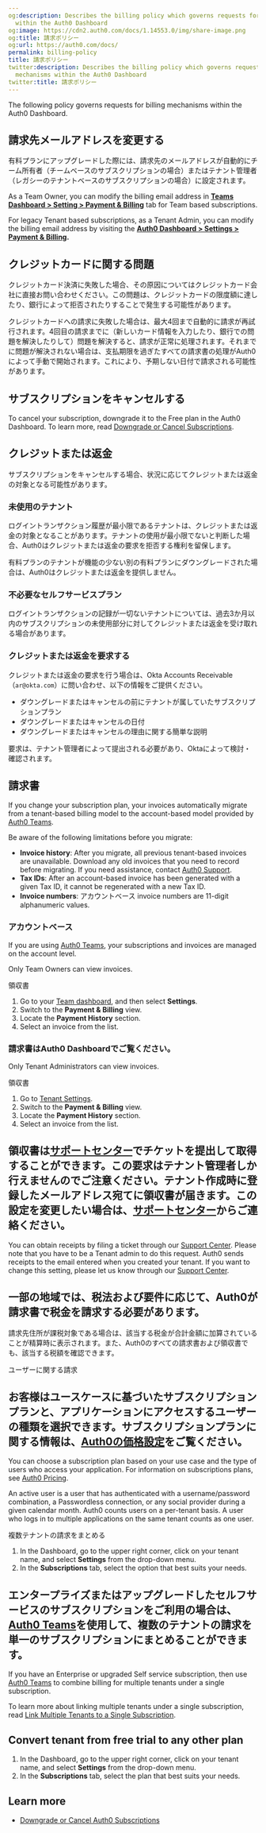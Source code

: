 ```yaml
---
og:description: Describes the billing policy which governs requests for billing mechanisms
  within the Auth0 Dashboard
og:image: https://cdn2.auth0.com/docs/1.14553.0/img/share-image.png
og:title: 請求ポリシー
og:url: https://auth0.com/docs/
permalink: billing-policy
title: 請求ポリシー
twitter:description: Describes the billing policy which governs requests for billing
  mechanisms within the Auth0 Dashboard
twitter:title: 請求ポリシー
---
```


The following policy governs requests for billing mechanisms within the <Tooltip tip="Auth0 Dashboard: Auth0's main product to configure your services." cta="View Glossary" href="/docs/glossary?term=Auth0+Dashboard">Auth0 Dashboard</Tooltip>.

## 請求先メールアドレスを変更する

有料プランにアップグレードした際には、請求先のメールアドレスが自動的にチーム所有者（チーム​ベースのサブスクリプションの場合）またはテナント管理者（レガシーのテナントベースのサブスクリ​プションの場合）に設定されます。

As a Team Owner, you can modify the billing email address in [**Teams Dashboard > Setting > Payment & Billing**](https://manage.auth0.com/#/tenant/) tab for Team based subscriptions.

For legacy Tenant based subscriptions, as a Tenant Admin, you can modify the billing email address by visiting the [**Auth0 Dashboard > Settings > Payment & Billing**](https://manage.auth0.com/#/tenant/)**.**

## クレジットカードに関する問題

クレジットカード決済に失敗した場合、その原因についてはクレジットカード会社に直接お問い合わせください。この問題は、クレジットカードの限度額に達したり、銀行によって拒否されたりすることで発生する可能性があります。

クレジットカードへの請求に失敗した場合は、最大4回まで自動的に請求が再試行されます。4回目の請求までに（新しいカード情報を入力したり、銀行での問題を解決したりして）問題を解決すると、請求が正常に処理されます。それまでに問題が解決されない場合は、支払期限を過ぎたすべての請求書の処理がAuth0によって手動で開始されます。これにより、予期しない日付で請求される可能性があります。

## サブスクリプションをキャンセルする

To cancel your subscription, downgrade it to the Free plan in the Auth0 Dashboard. To learn more, read [Downgrade or Cancel Subscriptions](/docs/troubleshoot/customer-support/manage-subscriptions/downgrade-or-cancel-subscriptions).

## クレジットまたは返金

サブスクリプションをキャンセルする場合、状況に応じてクレジットまたは返金の対象となる可能性があります。

### 未使用のテナント

ログイントランザクション履歴が最小限であるテナントは、クレジットまたは返金の対象となることがあります。テナントの使用が最小限でないと判断した場合、Auth0はクレジットまたは返金の要求を拒否する権利を留保します。

有料プランのテナントが機能の少ない別の有料プランにダウングレードされた場合は、Auth0はクレジットまたは返金を提供しません。

### 不必要なセルフサービスプラン

ログイントランザクションの記録が一切ないテナントについては、過去3か月以内のサブスクリプションの未使用部分に対してクレジットまたは返金を受け取れる場合があります。

### クレジットまたは返金を要求する

クレジットまたは返金の要求を行う場合は、Okta Accounts Receivable（`ar@okta.com`）に問い合わせ、以下の情報をご提供ください。

* ダウングレードまたはキャンセルの前にテナントが属していたサブスクリプションプラン
* ダウングレードまたはキャンセルの日付
* ダウングレードまたはキャンセルの理由に関する簡単な説明

要求は、テナント管理者によって提出される必要があり、Oktaによって検討・確認されます。

## 請求書

<Warning>

If you change your subscription plan, your invoices automatically migrate from a tenant-based billing model to the account-based model provided by [Auth0 Teams](/docs/get-started/auth0-teams).

Be aware of the following limitations before you migrate:

* **Invoice history**: After you migrate, all previous tenant-based invoices are unavailable. Download any old invoices that you need to record before migrating. If you need assistance, contact [Auth0 Support](https://support.auth0.com).
* **Tax IDs**: After an account-based invoice has been generated with a given Tax ID, it cannot be regenerated with a new Tax ID.
* **Invoice numbers**: アカウントベース invoice numbers are 11-digit alphanumeric values.

</Warning>

### アカウントベース

If you are using [Auth0 Teams](/docs/get-started/auth0-teams), your subscriptions and invoices are managed on the account level.

<Callout icon="file-lines" color="#0EA5E9" iconType="regular">

Only Team Owners can view invoices.

</Callout>

領収書

1. Go to your [Team dashboard](/docs/get-started/auth0-teams/tenant-management), and then select **Settings**.
2. Switch to the **Payment & Billing** view.
3. Locate the **Payment History** section.
4. Select an invoice from the list.

### 請求書はAuth0 Dashboardでご覧ください。

<Callout icon="file-lines" color="#0EA5E9" iconType="regular">

Only Tenant Administrators can view invoices.

</Callout>

領収書

1. Go to [Tenant Settings](https://manage.auth0.com/#/tenant).
2. Switch to the **Payment & Billing** view.
3. Locate the **Payment History** section.
4. Select an invoice from the list.

## 領収書は[サポートセンター](%24%7Benv.DOMAIN_URL_SUPPORT%7D)でチケットを提出して取得することができます。この要求はテナント管理者しか行えませんのでご注意ください。テナント作成時に登録したメールアドレス宛てに領収書が届きます。この設定を変更したい場合は、[サポートセンター](%24%7Benv.DOMAIN_URL_SUPPORT%7D)からご連絡ください。

You can obtain receipts by filing a ticket through our [Support Center](https://support.auth0.com). Please note that you have to be a Tenant admin to do this request. Auth0 sends receipts to the email entered when you created your tenant. If you want to change this setting, please let us know through our [Support Center](https://support.auth0.com).

## 一部の地域では、税法および要件に応じて、Auth0が請求書で税金を請求する必要があります。

請求先住所が課税対象である場合は、該当する税金が合計金額に加算されていることが精算時に表示されます。また、Auth0のすべての請求書および領収書でも、該当する税額を確認できます。

ユーザーに関する請求

## お客様はユースケースに基づいたサブスクリプションプランと、アプリケーションにアクセスするユーザーの種類を選択できます。サブスクリプションプランに関する情報は、[Auth0の価格設定]()をご覧ください。

You can choose a subscription plan based on your use case and the type of users who access your application. For information on subscriptions plans, see [Auth0 Pricing](https://auth0.com/pricing/).

An active user is a user that has authenticated with a username/password combination, a <Tooltip tip="Passwordless: Form of authentication that does not rely on a password as the first factor." cta="View Glossary" href="/docs/glossary?term=Passwordless">Passwordless</Tooltip> connection, or any social provider during a given calendar month. Auth0 counts users on a per-tenant basis. A user who logs in to multiple applications on the same tenant counts as one user.

複数テナントの請求をまとめる

1. In the Dashboard, go to the upper right corner, click on your tenant name, and select **Settings** from the drop-down menu.
2. In the **Subscriptions** tab, select the option that best suits your needs.

## エンタープライズまたはアップグレードしたセルフサービスのサブスクリプションをご利用の場合は、[Auth0 Teams](/auth0-teams)を使用して、複数のテナントの請求を単一のサブスクリプションにまとめることができます。

If you have an Enterprise or upgraded Self service subscription, then use [Auth0 Teams](/docs/get-started/auth0-teams) to combine billing for multiple tenants under a single subscription.

To learn more about linking multiple tenants under a single subscription, read [Link Multiple Tenants to a Single Subscription](/docs/get-started/auth0-overview/create-tenants/child-tenants).

## Convert tenant from free trial to any other plan

1. In the Dashboard, go to the upper right corner, click on your tenant name, and select **Settings** from the drop-down menu.
2. In the **Subscriptions** tab, select the plan that best suits your needs.

## Learn more

* [Downgrade or Cancel Auth0 Subscriptions](/docs/troubleshoot/customer-support/manage-subscriptions/downgrade-or-cancel-subscriptions)